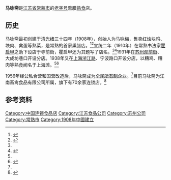 '''马咏斋'''是[[江苏省|江苏省]][[常熟市|常熟市]]的[[老字号|老字号]]熏腊[[熟食|熟食]]店。

==历史==
马咏斋最初创建于[[清朝|清]][[光绪|光绪]]三十四年（1908年），创始人为马咏梅，售卖红烩块鸡、块肉、禽蛋等熟菜，是常熟的首家熏腊店。<ref name="cswh">{{cite web|url=http://www.cswh.net/lswh/ld/myz.htm|title=马詠斋|publisher=常熟文化网|access-date=2011-09-29|archive-url=https://web.archive.org/web/20050219060904/http://www.cswh.net/lswh/ld/myz.htm|archive-date=2005-02-19|dead-url=yes}}</ref><ref name="21cs">{{cite web|url=http://www.21cs.cn/details/?id=75131|title=香飘百年——马詠斋的故事|publisher=世纪常熟|date=2006-05-08}}{{dead link|date=2018年5月 |bot=InternetArchiveBot |fix-attempted=yes }}</ref>宣统二年（1910年）在常熟书法家[[瞿启甲|瞿启甲]]之助下设店于寺前街，瞿启甲还为其题写了店名。<ref name="cswh" /><ref name="xhw">{{cite web|url=http://202.84.17.73/21ce/100xl/life/ldxz/ldxz10.htm|title=马詠斋|publisher=新华网|deadurl=yes|archiveurl=https://web.archive.org/web/20040924022644/http://202.84.17.73/21ce/100xl/life/ldxz/ldxz10.htm|archivedate=2004-09-24}}</ref>1931年在[[苏州|苏州]][[观前街|观前街]]、大成坊巷口开设分店。1938年又在[[上海|上海]][[浙江中路|浙江路]]、宁波路口开设分店，以糟鸡、糟肉等熟食闻名于上海滩。<ref name="xhw" /><ref name="whyl">{{cite book|title=《上海文化源流辞典》|author=马学新、曹均伟|publisher=马学新、曹均伟、薛理勇、胡小静|publisher=上海社会科学院出版社|year=1992}}</ref>

1956年经公私合营和国营改造后，马咏斋成为[[全民所有制企业|全民所有制企业]]。<ref name="21cs" />目前马咏斋为江南畜禽食品有限公司所属，旗下有70余家连锁店。<ref>{{cite web|url=http://www.mayongzhai.cn/myz.php|title=马咏斋历史|publisher=常熟市江南畜禽食品有限公司|access-date=2011-09-29|archive-url=https://web.archive.org/web/20160304071635/http://www.mayongzhai.cn/myz.php|archive-date=2016-03-04|dead-url=yes}}</ref>

== 参考资料 ==
{{Reflist|2}}

[[Category:中国连锁食品店|Category:中国连锁食品店]]
[[Category:江苏食品公司|Category:江苏食品公司]]
[[Category:苏州公司|Category:苏州公司]]
[[Category:常熟市|Category:常熟市]]
[[Category:1908年中國建立|Category:1908年中國建立]]